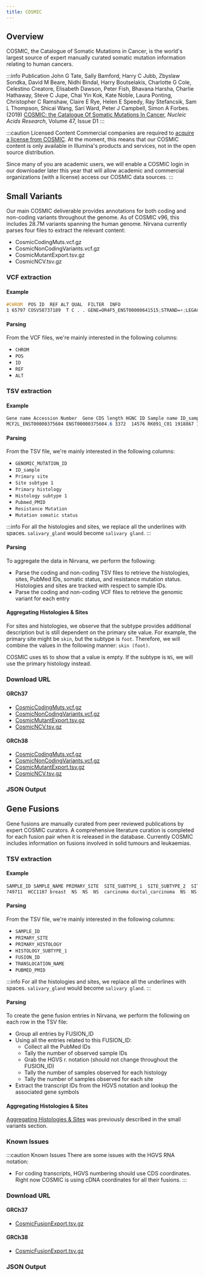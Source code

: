 ```yaml
---
title: COSMIC
---
```



## Overview

COSMIC, the Catalogue of Somatic Mutations in Cancer, is the world's largest source of expert manually curated somatic mutation information relating to human 
cancers.

:::info Publication
John G Tate, Sally Bamford, Harry C Jubb, Zbyslaw Sondka, David M Beare, Nidhi Bindal, Harry Boutselakis, Charlotte G Cole, Celestino Creatore, Elisabeth Dawson, 
Peter Fish, Bhavana Harsha, Charlie Hathaway, Steve C Jupe, Chai Yin Kok, Kate Noble, Laura Ponting, Christopher C Ramshaw, Claire E Rye, Helen E Speedy, Ray 
Stefancsik, Sam L Thompson, Shicai Wang, Sari Ward, Peter J Campbell, Simon A Forbes. (2019) [COSMIC: the Catalogue Of Somatic Mutations In 
Cancer](https://academic.oup.com/nar/article/47/D1/D941/5146192), *Nucleic Acids Research*, Volume 47, Issue D1
:::

:::caution Licensed Content
Commercial companies are required to [acquire a license from COSMIC](https://cancer.sanger.ac.uk/cosmic/license). At the moment, this means that our COSMIC 
content is only available in Illumina's products and services, not in the open source distribution.

Since many of you are academic users, we will enable a COSMIC login in our downloader later this year that will allow academic and commercial organizations (with 
a license) access our COSMIC data sources.
:::

## Small Variants

Our main COSMIC deliverable provides annotations for both coding and non-coding variants throughout the genome. As of COSMIC v96, this includes 28.7M variants 
spanning the human genome. Nirvana currently parses four files to extract the relevant content:
* CosmicCodingMuts.vcf.gz
* CosmicNonCodingVariants.vcf.gz
* CosmicMutantExport.tsv.gz
* CosmicNCV.tsv.gz

### VCF extraction

#### Example

```scss
#CHROM  POS ID  REF ALT QUAL  FILTER  INFO
1 65797 COSV58737189  T C . . GENE=OR4F5_ENST00000641515;STRAND=+;LEGACY_ID=COSN23957695;CDS=c.9+224T>C;AA=p.?;HGVSC=ENST00000641515.2:c.9+224T>C;HGVSG=1:g.65797T>C;CNT=1
```

#### Parsing

From the VCF files, we're mainly interested in the following columns:
* `CHROM`
* `POS`
* `ID`
* `REF`
* `ALT`

### TSV extraction

#### Example

```scss
Gene name Accession Number  Gene CDS length HGNC ID Sample name ID_sample ID_tumour Primary site  Site subtype 1  Site subtype 2  Site subtype 3  Primary histology Histology subtype 1 Histology subtype 2 Histology subtype 3 Genome-wide screen  GENOMIC_MUTATION_ID LEGACY_MUTATION_ID  MUTATION_ID Mutation CDS  Mutation AA Mutation Description  Mutation zygosity LOH GRCh  Mutation genome position  Mutation strand Resistance Mutation Mutation somatic status Pubmed_PMID ID_STUDY  Sample Type Tumour origin Age HGVSP HGVSC HGVSG
MCF2L_ENST00000375604 ENST00000375604.6 3372  14576 RK091_C01 1918867 1806188 liver NS  NS  NS  carcinoma NS  NS  NS  y COSV65049364  COSN1601909 113108365 c.73+3096A>G  p.? Unknown het   38  13:113005079-113005079  + - Variant of unknown origin   322 fresh/frozen - NOS  primary     ENST00000375604.6:c.73+3096A>G  13:g.113005079A>G
```

#### Parsing

From the TSV file, we're mainly interested in the following columns:
* `GENOMIC_MUTATION_ID`
* `ID_sample`
* `Primary site`
* `Site subtype 1`
* `Primary histology`
* `Histology subtype 1`
* `Pubmed_PMID`
* `Resistance Mutation`
* `Mutation somatic status`

:::info
For all the histologies and sites, we replace all the underlines with spaces. `salivary_gland` would become `salivary gland`.
:::

#### Parsing

To aggregate the data in Nirvana, we perform the following:
* Parse the coding and non-coding TSV files to retrieve the histologies, sites, PubMed IDs, somatic status, and resistance mutation status. Histologies and sites 
are tracked with respect to sample IDs.
* Parse the coding and non-coding VCF files to retrieve the genomic variant for each entry

#### Aggregating Histologies & Sites

For sites and histologies, we observe that the subtype provides additional description but is still dependent on the primary site value. For example, the primary 
site might be `skin`, but the subtype is `foot`. Therefore, we will combine the values in the following manner: `skin (foot)`. 

COSMIC uses `NS` to show that a value is empty. If the subtype is `NS`, we will use the primary histology instead.

### Download URL

#### GRCh37
* [CosmicCodingMuts.vcf.gz](https://cancer.sanger.ac.uk/cosmic/file_download/GRCh37/cosmic/v96/VCF/CosmicCodingMuts.vcf.gz)
* [CosmicNonCodingVariants.vcf.gz](https://cancer.sanger.ac.uk/cosmic/file_download/GRCh37/cosmic/v96/VCF/CosmicNonCodingVariants.vcf.gz)
* [CosmicMutantExport.tsv.gz](https://cancer.sanger.ac.uk/cosmic/file_download/GRCh37/cosmic/v96/CosmicMutantExport.tsv.gz)
* [CosmicNCV.tsv.gz](https://cancer.sanger.ac.uk/cosmic/file_download/GRCh37/cosmic/v96/CosmicNCV.tsv.gz)

#### GRCh38
* [CosmicCodingMuts.vcf.gz](https://cancer.sanger.ac.uk/cosmic/file_download/GRCh38/cosmic/v96/VCF/CosmicCodingMuts.vcf.gz)
* [CosmicNonCodingVariants.vcf.gz](https://cancer.sanger.ac.uk/cosmic/file_download/GRCh38/cosmic/v96/VCF/CosmicNonCodingVariants.vcf.gz)
* [CosmicMutantExport.tsv.gz](https://cancer.sanger.ac.uk/cosmic/file_download/GRCh38/cosmic/v96/CosmicMutantExport.tsv.gz)
* [CosmicNCV.tsv.gz](https://cancer.sanger.ac.uk/cosmic/file_download/GRCh38/cosmic/v96/CosmicNCV.tsv.gz)

### JSON Output

<SmallVariantJSON />

## Gene Fusions

Gene fusions are manually curated from peer reviewed publications by expert COSMIC curators. A comprehensive literature curation is completed for each fusion 
pair when it is released in the database. Currently COSMIC includes information on fusions involved in solid tumours and leukaemias.

### TSV extraction

#### Example

```scss
SAMPLE_ID SAMPLE_NAME PRIMARY_SITE  SITE_SUBTYPE_1  SITE_SUBTYPE_2  SITE_SUBTYPE_3  PRIMARY_HISTOLOGY HISTOLOGY_SUBTYPE_1 HISTOLOGY_SUBTYPE_2 HISTOLOGY_SUBTYPE_3 FUSION_ID TRANSLOCATION_NAME  5'_CHROMOSOME 5'_STRAND 5'_GENE_ID  5'_GENE_NAME  5'_LAST_OBSERVED_EXON 5'_GENOME_START_FROM  5'_GENOME_START_TO  5'_GENOME_STOP_FROM 5'_GENOME_STOP_TO 3'_CHROMOSOME 3'_STRAND 3'_GENE_ID  3'_GENE_NAME  3'_FIRST_OBSERVED_EXON  3'_GENOME_START_FROM  3'_GENOME_START_TO  3'_GENOME_STOP_FROM 3'_GENOME_STOP_TO FUSION_TYPE PUBMED_PMID
749711  HCC1187 breast  NS  NS  NS  carcinoma ductal_carcinoma  NS  NS  665 ENST00000360863.10(RGS22):r.1_3555::ENST00000369518.1(SYCP1):r.2100_3452  8 - 197199  RGS22 22  99981937  99981937  100106116 100106116 1 + 212470  SYCP1_ENST00000369518 24  114944339 114944339 114995367 114995367 Inferred Breakpoint 20033038
```

#### Parsing

From the TSV file, we're mainly interested in the following columns:
* `SAMPLE_ID`
* `PRIMARY_SITE`
* `PRIMARY_HISTOLOGY`
* `HISTOLOGY_SUBTYPE_1`
* `FUSION_ID`
* `TRANSLOCATION_NAME`
* `PUBMED_PMID`

:::info
For all the histologies and sites, we replace all the underlines with spaces. `salivary_gland` would become `salivary gland`.
:::

#### Parsing

To create the gene fusion entries in Nirvana, we perform the following on each row in the TSV file:
* Group all entries by FUSION_ID
* Using all the entries related to this FUSION_ID:
  * Collect all the PubMed IDs
  * Tally the number of observed sample IDs
  * Grab the HGVS r. notation (should not change throughout the FUSION_ID)
  * Tally the number of samples observed for each histology
  * Tally the number of samples observed for each site
* Extract the transcript IDs from the HGVS notation and lookup the associated gene symbols

#### Aggregating Histologies & Sites

[Aggregating Histologies & Sites](#aggregating-histologies--sites) was previously described in the small variants section.

### Known Issues

:::caution Known Issues
There are some issues with the HGVS RNA notation:
* For coding transcripts, HGVS numbering should use CDS coordinates. Right now COSMIC is using cDNA coordinates for all their fusions.
:::

### Download URL

#### GRCh37
* [CosmicFusionExport.tsv.gz](https://cancer.sanger.ac.uk/cosmic/file_download/GRCh37/cosmic/v96/CosmicFusionExport.tsv.gz)

#### GRCh38
* [CosmicFusionExport.tsv.gz](https://cancer.sanger.ac.uk/cosmic/file_download/GRCh38/cosmic/v96/CosmicFusionExport.tsv.gz)

### JSON Output

<GeneFusionJSON />
